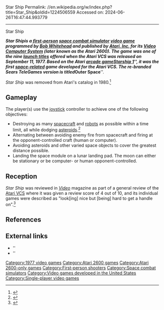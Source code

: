 Star Ship
Permalink: //en.wikipedia.org/w/index.php?title=Star_Ship&oldid=1224506559
Accessed on: 2024-06-26T16:47:44.993779



------
Star Ship
{{short description|1977 video game}}
{{about|the 1977 Atari 2600 videogame|the vehicle for interstellar travel|Starship|1977 Atari videogame|Starship 1|other uses|Starship (disambiguation)}}
{{More citations needed|date=May 2015}}
{{Infobox video game
|title          =Star Ship
|image          =[[File:StarShipBoxArtAtari2600.jpg|200px|Star Ship]]
|caption        =
|developer      =[[Atari, Inc.]]
|publisher      =[[Atari, Inc.]]
|programmer = [[Bob Whitehead]]<ref>{{cite book|last1=Montfort|first1=Nick|last2=Bogost|first2=Ian|title=Racing the Beam|publisher=[[MIT Press]]|year=2009|isbn=978-0-262-01257-7|title-link=Racing the Beam|author-link2=Ian Bogost|author-link1=Nick Montfort|page=163}}</ref>
|released       ={{vgrelease|NA|September 11, 1977<ref name="uscopy">Star ship, video computer system, game program: 17 video games: No. CX2603, U.S. Copyright VA 15-816 (Registered Oct. 27, 1978).</ref>}}
|genre          =[[Space combat simulator]]
|modes          =[[Single-player video game|Single-player]]
|platforms      =[[Atari 2600]]
}}

'''''Star Ship''''' is a [[First-person (video games)|first-person]] [[space combat simulator]] [[video game]] programmed by [[Bob Whitehead]] and published by [[Atari, Inc.]] for its [[Atari 2600|Video Computer System]] (later known as the Atari 2600). The game was one of the nine [[launch title]]s offered when the Atari VCS was released on September 11, 1977. Based on the Atari [[arcade game]] ''[[Starship 1]]'', it was the first [[outer space|space-related]] game developed for the Atari VCS. The re-branded Sears TeleGames version is titled '''''Outer Space'''''.

''Star Ship'' was removed from Atari's catalog in 1980.<ref name="aa-cats">{{cite web|title=Atari 2600 catalogs|url=https://atariage.com/system_catalogs.php?SystemID=2600|website=AtariAge}}</ref>

==Gameplay==
The player(s) use the [[joystick]] controller to achieve one of the following objectives:
* Destroying as many [[spacecraft]] and [[robot]]s as possible within a time limit, all while dodging [[asteroid]]s.<ref>{{cite web | url=https://atariage.com/manual_html_page.php?SoftwareLabelID=493 | title=AtariAge - Atari 2600 Manuals (HTML) - Star Ship (Atari) }}</ref>
* Alternating between avoiding enemy fire from spacecraft and firing at the opponent-controlled craft (human or computer).
* Avoiding asteroids and other varied space objects to cover the greatest distance possible.
* Landing the space module on a lunar landing pad. The moon can either be stationary or be computer- or human opponent-controlled.

==Reception==
''Star Ship'' was reviewed in ''[[Video (magazine)|Video]]'' magazine as part of a general review of the [[Atari 2600|Atari VCS]] where it was given a review score of 4 out of 10, and its individual games were described as "look[ing] nice but [being] hard to get a handle on".<ref name=kaplan>{{cite journal |date= Winter 1979 |editor-last=Kaplan | editor-first=Deeny |title= VideoTest Report Number 18: Atari Video Computer |journal= [[Video (magazine)|Video]]|publisher= Reese Communications|volume= 1|issue= 5|pages= 30–34|issn= 0147-8907}}</ref>{{rp|33}}

==References==
{{reflist}}

==External links==
*''{{atarimania|id=7245}}
*''{{AtariAge software|id=493}}

{{Atari 2600}}

[[Category:1977 video games]]
[[Category:Atari 2600 games]]
[[Category:Atari 2600-only games]]
[[Category:First-person shooters]]
[[Category:Space combat simulators]]
[[Category:Video games developed in the United States]]
[[Category:Single-player video games]]